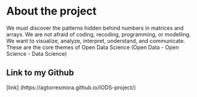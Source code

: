 
# About the project
We must discover the patterns hidden behind numbers in matrices and arrays. We are not afraid of coding, recoding, programming, or modelling. We want to visualize, analyze, interpret, understand, and communicate. These are the core themes of Open Data Science (Open Data - Open Science - Data Science) 

## Link to my Github

[link] (https://agtorresmora.github.io/IODS-project/)

 
